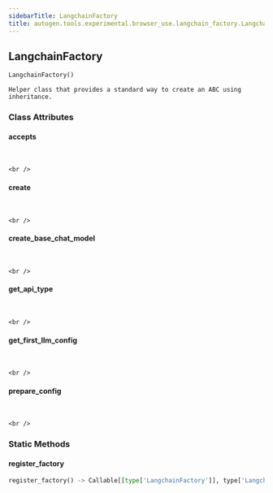 ```yaml
---
sidebarTitle: LangchainFactory
title: autogen.tools.experimental.browser_use.langchain_factory.LangchainFactory
---
```

<h2 id="autogen.tools.experimental.browser_use.langchain_factory.LangchainFactory" class="doc doc-heading">
    <code class="doc-symbol doc-symbol-heading doc-symbol-class"></code>
    <span class="doc doc-object-name doc-class-name">LangchainFactory</span>
</h2>

```python
LangchainFactory()
```

    Helper class that provides a standard way to create an ABC using
    inheritance.

### Class Attributes

<code class="doc-symbol doc-symbol-heading doc-symbol-attribute"></code>
#### accepts
<br />

    <br />

<code class="doc-symbol doc-symbol-heading doc-symbol-attribute"></code>
#### create
<br />

    <br />

<code class="doc-symbol doc-symbol-heading doc-symbol-attribute"></code>
#### create_base_chat_model
<br />

    <br />

<code class="doc-symbol doc-symbol-heading doc-symbol-attribute"></code>
#### get_api_type
<br />

    <br />

<code class="doc-symbol doc-symbol-heading doc-symbol-attribute"></code>
#### get_first_llm_config
<br />

    <br />

<code class="doc-symbol doc-symbol-heading doc-symbol-attribute"></code>
#### prepare_config
<br />

    <br />

### Static Methods

<code class="doc-symbol doc-symbol-heading doc-symbol-method"></code>
#### register_factory

```python
register_factory() -> Callable[[type['LangchainFactory']], type['LangchainFactory']]
```

    

<br />